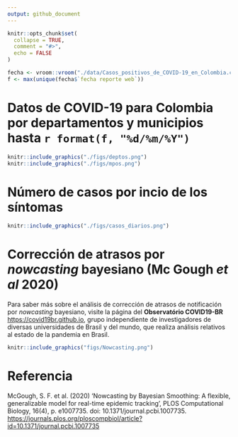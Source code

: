 ```yaml
---
output: github_document
---
```


<!-- README.md is generated from README.Rmd. Please edit that file -->

```r
knitr::opts_chunk$set(
  collapse = TRUE,
  comment = "#>",
  echo = FALSE
)
```


<!-- badges: start -->
<!-- badges: end -->

```r


fecha <- vroom::vroom("./data/Casos_positivos_de_COVID-19_en_Colombia.csv", col_select = "fecha reporte web")
f <- max(unique(fecha$`fecha reporte web`))

```

# Datos de COVID-19 para Colombia por departamentos y municipios hasta `r format(f, "%d/%m/%Y")`

```r
knitr::include_graphics("./figs/deptos.png")
knitr::include_graphics("./figs/mpos.png")
```

# Número de casos por incio de los síntomas

```r
knitr::include_graphics("./figs/casos_diarios.png")
```



# Corrección de atrasos por _nowcasting_ bayesiano (Mc Gough _et al_ 2020)

Para saber más sobre el análisis de corrección de atrasos de notificación por _nowcasting_ bayesiano, visite la página del __Observatório COVID19-BR__ [https://covid19br.github.io](https://covid19.br.github.io), grupo independiente de investigadores de diversas universidades de Brasil y del mundo, que realiza análisis relativos al estado de la pandemia en Brasil. 


```r
knitr::include_graphics("figs/Nowcasting.png")
```

# Referencia

McGough, S. F. et al. (2020) ‘Nowcasting by Bayesian Smoothing: A flexible, generalizable model for real-time epidemic tracking’, PLOS Computational Biology, 16(4), p. e1007735. doi: 10.1371/journal.pcbi.1007735. [https://journals.plos.org/ploscompbiol/article?id=10.1371/journal.pcbi.1007735](https://journals.plos.org/ploscompbiol/article?id=10.1371/journal.pcbi.1007735)
